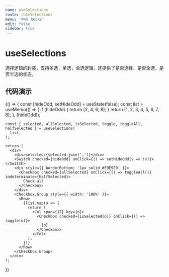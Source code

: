 ```yaml
---
name: useSelections
route: /useSelections
menu: '中台 hooks'
edit: false
sidebar: true
---
```



# useSelections

选择逻辑的封装，支持多选，单选，全选逻辑，还提供了是否选择，是否全选，是否半选的状态。

## 代码演示

<Playground>
  {() => {
    const [hideOdd, setHideOdd] = useState(false);
    const list = useMemo(() => {
      if (hideOdd) {
        return [2, 4, 6, 8];
      }
      return [1, 2, 3, 4, 5, 6, 7, 8];
    }, [hideOdd]);

    const { selected, allSelected, isSelected, toggle, toggleAll, halfSelected } = useSelections(
      list,
    );

    return (
      <div>
        <div>selected:{selected.join(',')}</div>
        <Switch checked={hideOdd} onClick={() => setHideOdd(v => !v)}></Switch>
        <div style={{ borderBottom: '1px solid #E9E9E9' }}>
          <Checkbox checked={allSelected} onClick={() => toggleAll()} indeterminate={halfSelected}>
            Check all
          </Checkbox>
        </div>
        <Checkbox.Group style={{ width: '100%' }}>
          <Row>
            {list.map(o => {
              return (
                <Col span={12} key={o}>
                  <Checkbox checked={isSelected(o)} onClick={() => toggle(o)}>
                    {o}
                  </Checkbox>
                </Col>
              );
            })}
          </Row>
        </Checkbox.Group>
      </div>
    );
  }}
</Playground>


